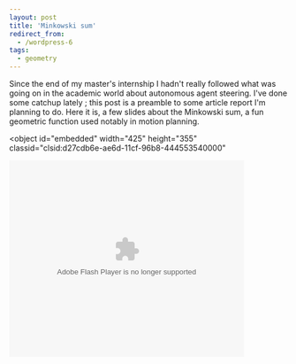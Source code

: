 ```yaml
---
layout: post
title: 'Minkowski sum'
redirect_from:
  - /wordpress-6
tags:
  - geometry
---
```


Since the end of my master's internship I hadn't really followed what was going
on in the academic world about autonomous agent steering. I've done some catchup
lately ; this post is a preamble to some article report I'm planning to do. Here
it is, a few slides about the Minkowski sum, a fun geometric function used
notably in motion planning.

<object
  id="embedded"
  width="425"
  height="355"
  classid="clsid:d27cdb6e-ae6d-11cf-96b8-444553540000"
>
  <param name="allowFullScreen" value="true" />
  <param name="allowScriptAccess" value="always" />
  <param
    name="src"
    value="http://static.slidesharecdn.com/swf/ssplayer2.swf?doc=minkowskisum-090917170955-phpapp02&amp;stripped_title=minkowski-sum-on-2d-geometry"
  />
  <param name="allowfullscreen" value="true" />
  <embed
    src="http://static.slidesharecdn.com/swf/ssplayer2.swf?doc=minkowskisum-090917170955-phpapp02&amp;stripped_title=minkowski-sum-on-2d-geometry"
    type="application/x-shockwave-flash"
    width="425"
    height="355"
  />
</object>
